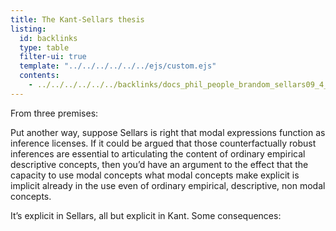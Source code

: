 ```yaml
---
title: The Kant-Sellars thesis
listing:
  id: backlinks
  type: table
  filter-ui: true
  template: "../../../../../../ejs/custom.ejs"
  contents:
    - ../../../../../../backlinks/docs_phil_people_brandom_sellars09_4_kant_sellars.yml
---
```


From three premises:
\begin{enumerate}
\item what you need to move from labeling to describing is situation in a space of implications
\item space of implications must draw lines between implications that will between counterfactual circumstances under which the implication would still be good, and those in which wouldn't
\item the expressive job, not in the first instance, a descriptive job that's characteristic of modal vocabulary is to make explicit those range those implications and those ranges of counterfactual robustness
\end{enumerate}

Put another way, suppose Sellars is right that modal expressions function as inference licenses. If it could be argued that those counterfactually robust inferences are essential to articulating the content of ordinary empirical descriptive concepts, then you'd have an argument to the effect that the capacity to use modal concepts what modal concepts make explicit is implicit already in the use even of ordinary empirical, descriptive, non modal concepts.

It's explicit in Sellars, all but explicit in Kant. Some consequences:
\begin{itemize}

    \item modal vocabulary is not something that you can casually add to ordinary descriptive vocabulary, like culinary vocabulary. Rather, the distinctive expressive job of modal vocabulary is to articulate the inferential connections among descriptive concepts in virtue of which they have the content that they do.

    \item just in being able to use ordinary empirical descriptive vocabulary, non modal vocabulary anyone already knows how to do everything they need to know how to do in order to use modal vocabulary. They merely make explicit what is implicit in non-modal concepts.

    \item One cannot be in the \ref{hume|predicamant|Sellars against Hume} that Hume took himself to be in. We can teach you how to use modal vocabulary. You may not have a word for it yet. That's what we'll give you. But you already know how to \emph{do} everything you need to know how to do to use that word to talk with 'necessity', 'possibility' and the subjunctive.

    \item Description and explanation are two sides of one coin.
\end{itemize}


